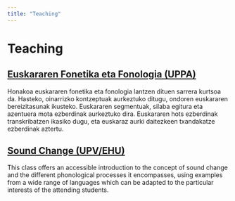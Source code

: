 ```yaml
---
title: "Teaching"
---
```


# Teaching

## [Euskararen Fonetika eta Fonologia (UPPA)](euskalfono/)

Honakoa euskararen fonetika eta fonologia lantzen dituen sarrera kurtsoa da. Hasteko, oinarrizko kontzeptuak aurkeztuko ditugu, ondoren euskararen bereizitasunak ikusteko. Euskararen segmentuak, silaba egitura eta azentuera mota ezberdinak aurkeztuko dira. Euskararen hots ezberdinak transkribatzen ikasiko dugu, eta euskaraz aurki daitezkeen txandakatze ezberdinak aztertu.

## [Sound Change (UPV/EHU)](soundchange/)

This class offers an accessible introduction to the concept of sound change and the different phonological processes it encompasses, using examples from a wide range of languages which can be adapted to the particular interests of the attending students.